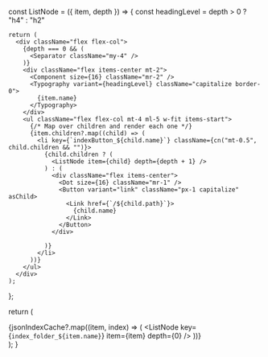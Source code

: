 
  const ListNode = ({ item, depth }) => {
    const headingLevel = depth > 0 ? "h4" : "h2"

    return (
      <div className="flex flex-col">
        {depth === 0 && (
          <Separator className="my-4" />
        )}
        <div className="flex items-center mt-2">
          <Component size={16} className="mr-2" />
          <Typography variant={headingLevel} className="capitalize border-0">
            {item.name}
          </Typography>
        </div>
        <ul className="flex flex-col mt-4 ml-5 w-fit items-start">
          {/* Map over children and render each one */}
          {item.children?.map((child) => (
            <li key={`indexButton_${child.name}`} className={cn("mt-0.5", child.children && "")}>
              {child.children ? (
                <ListNode item={child} depth={depth + 1} />
              ) : (
                <div className="flex items-center">
                  <Dot size={16} className="mr-1" />
                  <Button variant="link" className="px-1 capitalize" asChild>
                    <Link href={`/${child.path}`}>
                      {child.name}
                    </Link>
                  </Button>
                </div>

              )}
            </li>
          ))}
        </ul>
      </div>
    );
  };

  return (
    <div className="flex flex-col mt-2">
      {jsonIndexCache?.map((item, index) => (
        <ListNode key={`index_folder_${item.name}`} item={item} depth={0} />
      ))}
    </div>
  );
}

